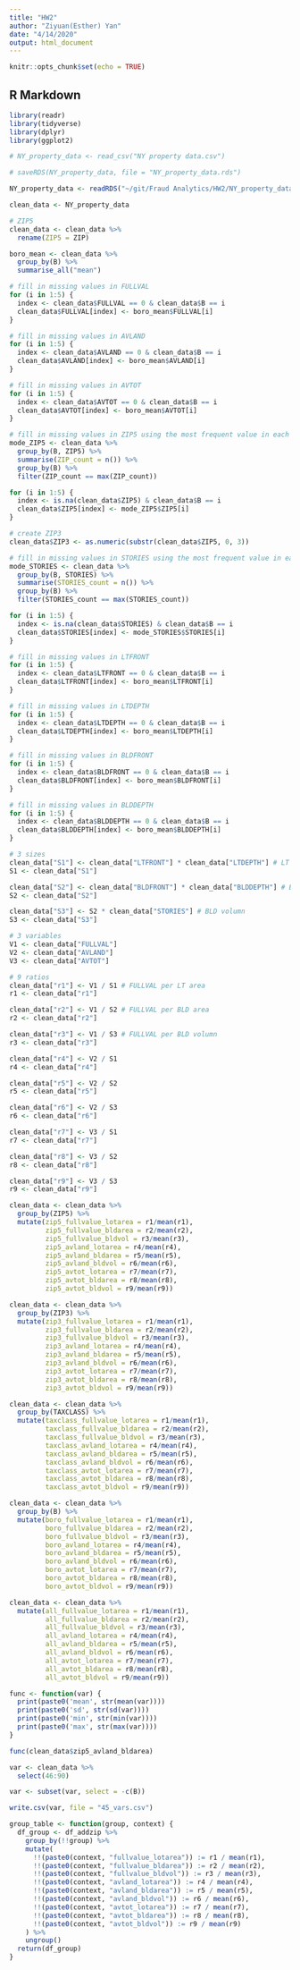 ```yaml
---
title: "HW2"
author: "Ziyuan(Esther) Yan"
date: "4/14/2020"
output: html_document
---
```


```r
knitr::opts_chunk$set(echo = TRUE)
```

## R Markdown

```r
library(readr)
library(tidyverse)
library(dplyr)
library(ggplot2)
```

```r
# NY_property_data <- read_csv("NY property data.csv")
```

```r
# saveRDS(NY_property_data, file = "NY_property_data.rds")
```

```r
NY_property_data <- readRDS("~/git/Fraud Analytics/HW2/NY_property_data.rds")
```

```r
clean_data <- NY_property_data
```

```r
# ZIP5
clean_data <- clean_data %>%
  rename(ZIP5 = ZIP)
```

```r
boro_mean <- clean_data %>%
  group_by(B) %>%
  summarise_all("mean")
```

```r
# fill in missing values in FULLVAL
for (i in 1:5) {
  index <- clean_data$FULLVAL == 0 & clean_data$B == i
  clean_data$FULLVAL[index] <- boro_mean$FULLVAL[i]
}
```

```r
# fill in missing values in AVLAND
for (i in 1:5) {
  index <- clean_data$AVLAND == 0 & clean_data$B == i
  clean_data$AVLAND[index] <- boro_mean$AVLAND[i]
}
```

```r
# fill in missing values in AVTOT
for (i in 1:5) {
  index <- clean_data$AVTOT == 0 & clean_data$B == i
  clean_data$AVTOT[index] <- boro_mean$AVTOT[i]
}
```

```r
# fill in missing values in ZIP5 using the most frequent value in each boro
mode_ZIP5 <- clean_data %>%
  group_by(B, ZIP5) %>%
  summarise(ZIP_count = n()) %>%
  group_by(B) %>%
  filter(ZIP_count == max(ZIP_count))

for (i in 1:5) {
  index <- is.na(clean_data$ZIP5) & clean_data$B == i
  clean_data$ZIP5[index] <- mode_ZIP5$ZIP5[i]
}
```

```r
# create ZIP3
clean_data$ZIP3 <- as.numeric(substr(clean_data$ZIP5, 0, 3))
```

```r
# fill in missing values in STORIES using the most frequent value in each boro
mode_STORIES <- clean_data %>%
  group_by(B, STORIES) %>%
  summarise(STORIES_count = n()) %>%
  group_by(B) %>%
  filter(STORIES_count == max(STORIES_count))

for (i in 1:5) {
  index <- is.na(clean_data$STORIES) & clean_data$B == i
  clean_data$STORIES[index] <- mode_STORIES$STORIES[i]
}
```

```r
# fill in missing values in LTFRONT
for (i in 1:5) {
  index <- clean_data$LTFRONT == 0 & clean_data$B == i
  clean_data$LTFRONT[index] <- boro_mean$LTFRONT[i]
}
```

```r
# fill in missing values in LTDEPTH
for (i in 1:5) {
  index <- clean_data$LTDEPTH == 0 & clean_data$B == i
  clean_data$LTDEPTH[index] <- boro_mean$LTDEPTH[i]
}
```

```r
# fill in missing values in BLDFRONT
for (i in 1:5) {
  index <- clean_data$BLDFRONT == 0 & clean_data$B == i
  clean_data$BLDFRONT[index] <- boro_mean$BLDFRONT[i]
}
```

```r
# fill in missing values in BLDDEPTH
for (i in 1:5) {
  index <- clean_data$BLDDEPTH == 0 & clean_data$B == i
  clean_data$BLDDEPTH[index] <- boro_mean$BLDDEPTH[i]
}
```

```r
# 3 sizes
clean_data["S1"] <- clean_data["LTFRONT"] * clean_data["LTDEPTH"] # LT area
S1 <- clean_data["S1"]

clean_data["S2"] <- clean_data["BLDFRONT"] * clean_data["BLDDEPTH"] # BLD area
S2 <- clean_data["S2"]

clean_data["S3"] <- S2 * clean_data["STORIES"] # BLD volumn
S3 <- clean_data["S3"]
```

```r
# 3 variables
V1 <- clean_data["FULLVAL"]
V2 <- clean_data["AVLAND"]
V3 <- clean_data["AVTOT"]
```

```r
# 9 ratios
clean_data["r1"] <- V1 / S1 # FULLVAL per LT area
r1 <- clean_data["r1"]

clean_data["r2"] <- V1 / S2 # FULLVAL per BLD area
r2 <- clean_data["r2"]

clean_data["r3"] <- V1 / S3 # FULLVAL per BLD volumn
r3 <- clean_data["r3"]

clean_data["r4"] <- V2 / S1
r4 <- clean_data["r4"]

clean_data["r5"] <- V2 / S2
r5 <- clean_data["r5"]

clean_data["r6"] <- V2 / S3
r6 <- clean_data["r6"]

clean_data["r7"] <- V3 / S1
r7 <- clean_data["r7"]

clean_data["r8"] <- V3 / S2
r8 <- clean_data["r8"]

clean_data["r9"] <- V3 / S3
r9 <- clean_data["r9"]
```

```r
clean_data <- clean_data %>%
  group_by(ZIP5) %>%
  mutate(zip5_fullvalue_lotarea = r1/mean(r1),
         zip5_fullvalue_bldarea = r2/mean(r2),
         zip5_fullvalue_bldvol = r3/mean(r3),
         zip5_avland_lotarea = r4/mean(r4),
         zip5_avland_bldarea = r5/mean(r5),
         zip5_avland_bldvol = r6/mean(r6),
         zip5_avtot_lotarea = r7/mean(r7),
         zip5_avtot_bldarea = r8/mean(r8),
         zip5_avtot_bldvol = r9/mean(r9))

clean_data <- clean_data %>%
  group_by(ZIP3) %>%
  mutate(zip3_fullvalue_lotarea = r1/mean(r1),
         zip3_fullvalue_bldarea = r2/mean(r2),
         zip3_fullvalue_bldvol = r3/mean(r3),
         zip3_avland_lotarea = r4/mean(r4),
         zip3_avland_bldarea = r5/mean(r5),
         zip3_avland_bldvol = r6/mean(r6),
         zip3_avtot_lotarea = r7/mean(r7),
         zip3_avtot_bldarea = r8/mean(r8),
         zip3_avtot_bldvol = r9/mean(r9))

clean_data <- clean_data %>%
  group_by(TAXCLASS) %>%
  mutate(taxclass_fullvalue_lotarea = r1/mean(r1),
         taxclass_fullvalue_bldarea = r2/mean(r2),
         taxclass_fullvalue_bldvol = r3/mean(r3),
         taxclass_avland_lotarea = r4/mean(r4),
         taxclass_avland_bldarea = r5/mean(r5),
         taxclass_avland_bldvol = r6/mean(r6),
         taxclass_avtot_lotarea = r7/mean(r7),
         taxclass_avtot_bldarea = r8/mean(r8),
         taxclass_avtot_bldvol = r9/mean(r9))

clean_data <- clean_data %>%
  group_by(B) %>%
  mutate(boro_fullvalue_lotarea = r1/mean(r1),
         boro_fullvalue_bldarea = r2/mean(r2),
         boro_fullvalue_bldvol = r3/mean(r3),
         boro_avland_lotarea = r4/mean(r4),
         boro_avland_bldarea = r5/mean(r5),
         boro_avland_bldvol = r6/mean(r6),
         boro_avtot_lotarea = r7/mean(r7),
         boro_avtot_bldarea = r8/mean(r8),
         boro_avtot_bldvol = r9/mean(r9))

clean_data <- clean_data %>%
  mutate(all_fullvalue_lotarea = r1/mean(r1),
         all_fullvalue_bldarea = r2/mean(r2),
         all_fullvalue_bldvol = r3/mean(r3),
         all_avland_lotarea = r4/mean(r4),
         all_avland_bldarea = r5/mean(r5),
         all_avland_bldvol = r6/mean(r6),
         all_avtot_lotarea = r7/mean(r7),
         all_avtot_bldarea = r8/mean(r8),
         all_avtot_bldvol = r9/mean(r9))
```

```r
func <- function(var) {
  print(paste0('mean', str(mean(var))))
  print(paste0('sd', str(sd(var))))
  print(paste0('min', str(min(var))))
  print(paste0('max', str(max(var))))
}

func(clean_data$zip5_avland_bldarea)
```

```r
var <- clean_data %>%
  select(46:90)

var <- subset(var, select = -c(B))

write.csv(var, file = "45_vars.csv")
```





```r
group_table <- function(group, context) {
  df_group <- df_addzip %>%
    group_by(!!group) %>%
    mutate(
      !!(paste0(context, "fullvalue_lotarea")) := r1 / mean(r1),
      !!(paste0(context, "fullvalue_bldarea")) := r2 / mean(r2),
      !!(paste0(context, "fullvalue_bldvol")) := r3 / mean(r3),
      !!(paste0(context, "avland_lotarea")) := r4 / mean(r4),
      !!(paste0(context, "avland_bldarea")) := r5 / mean(r5),
      !!(paste0(context, "avland_bldvol")) := r6 / mean(r6),
      !!(paste0(context, "avtot_lotarea")) := r7 / mean(r7),
      !!(paste0(context, "avtot_bldarea")) := r8 / mean(r8),
      !!(paste0(context, "avtot_bldvol")) := r9 / mean(r9)
    ) %>%
    ungroup()
  return(df_group)
}
```
